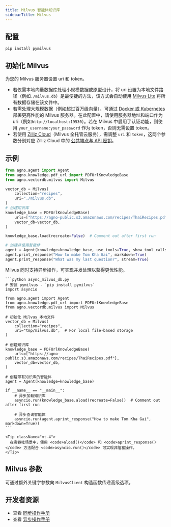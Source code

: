 ```yaml
---
title: Milvus 智能体知识库
sidebarTitle: Milvus
---
```

## 配置

```shell
pip install pymilvus
```

## 初始化 Milvus

为您的 Milvus 服务器设置 uri 和 token。

- 若仅需本地向量数据库处理小规模数据或原型设计，将 uri 设置为本地文件路径（例如`./milvus.db`）是最便捷的方法，该方式会自动使用 [Milvus Lite](https://milvus.io/docs/milvus_lite.md) 将所有数据存储在该文件中。
- 若需处理大规模数据（例如超过百万级向量），可通过 [Docker 或 Kubernetes](https://milvus.io/docs/quickstart.md) 部署更高性能的 Milvus 服务器。在此配置中，请使用服务器地址和端口作为 uri（例如`http://localhost:19530`）。若在 Milvus 中启用了认证功能，则使用 `your_username:your_password` 作为 token，否则无需设置 token。
- 若使用 [Zilliz Cloud](https://zilliz.com/cloud)（Milvus 全托管云服务），需调整 `uri` 和 `token`，这两个参数分别对应 Zilliz Cloud 中的 [公共端点与 API 密钥](https://docs.zilliz.com/docs/on-zilliz-cloud-console#cluster-details)。

## 示例

```python agent_with_knowledge.py
from agno.agent import Agent
from agno.knowledge.pdf_url import PDFUrlKnowledgeBase
from agno.vectordb.milvus import Milvus

vector_db = Milvus(
    collection="recipes",
    uri="./milvus.db",
)
# 创建知识库
knowledge_base = PDFUrlKnowledgeBase(
    urls=["https://agno-public.s3.amazonaws.com/recipes/ThaiRecipes.pdf"],
    vector_db=vector_db,
)

knowledge_base.load(recreate=False)  # Comment out after first run

# 创建并使用智能体
agent = Agent(knowledge=knowledge_base, use_tools=True, show_tool_calls=True)
agent.print_response("How to make Tom Kha Gai", markdown=True)
agent.print_response("What was my last question?", stream=True)
```

<Card title="异步支持 ⚡">
  <div className="mt-2">
    <p>
      Milvus 同时支持异步操作，可实现并发处理以获得更优性能。
    </p>
    
    ```python async_milvus_db.py
    # 安装 pymilvus - `pip install pymilvus`
    import asyncio

    from agno.agent import Agent
    from agno.knowledge.pdf_url import PDFUrlKnowledgeBase
    from agno.vectordb.milvus import Milvus

    # 初始化 Milvus 本地文件
    vector_db = Milvus(
        collection="recipes",
        uri="tmp/milvus.db",  # For local file-based storage
    )

    # 创建知识库
    knowledge_base = PDFUrlKnowledgeBase(
        urls=["https://agno-public.s3.amazonaws.com/recipes/ThaiRecipes.pdf"],
        vector_db=vector_db,
    )

    # 创建带有知识库的智能体
    agent = Agent(knowledge=knowledge_base)

    if __name__ == "__main__":
        # 异步加载知识库
        asyncio.run(knowledge_base.aload(recreate=False))  # Comment out after first run

        # 异步查询智能体
        asyncio.run(agent.aprint_response("How to make Tom Kha Gai", markdown=True))
    ```
    
    <Tip className="mt-4">
      在高吞吐场景中，使用 <code>aload()</code> 和 <code>aprint_response()</code> 方法配合 <code>asyncio.run()</code> 可实现非阻塞操作。
    </Tip>
  </div>
</Card>

## Milvus 参数

<Snippet file="vectordb_milvus_params.mdx" />

可通过额外关键字参数向 `MilvusClient` 构造函数传递高级选项。

## 开发者资源

- 查看 [同步操作手册](https://github.com/agno-agi/agno/blob/main/cookbook/agent_concepts/knowledge/vector_dbs/milvus_db/milvus_db.py)
- 查看 [异步操作手册](https://github.com/agno-agi/agno/blob/main/cookbook/agent_concepts/knowledge/vector_dbs/milvus_db/async_milvus_db.py)